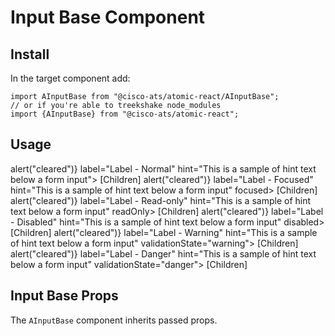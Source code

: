 

<Meta title="Extend/Input Base" component={AInputBase} />

# Input Base Component

## Install

In the target component add:

```
import AInputBase from "@cisco-ats/atomic-react/AInputBase";
// or if you're able to treekshake node_modules
import {AInputBase} from "@cisco-ats/atomic-react";
```

## Usage

<Preview>
  <Story name="usage-1">
    <div style={{maxWidth: 300}}>
      <AInputBase
        append="[Append]"
        prepend="[Prepend]"
        className="mb-3"
        clearable
        onClear={() => alert("cleared")}
        label="Label - Normal"
        hint="This is a sample of hint text below a form input">
        [Children]
      </AInputBase>
      <AInputBase
        append="[Append]"
        prepend="[Prepend]"
        className="mb-3"
        clearable
        onClear={() => alert("cleared")}
        label="Label - Focused"
        hint="This is a sample of hint text below a form input"
        focused>
        [Children]
      </AInputBase>
      <AInputBase
        append="[Append]"
        prepend="[Prepend]"
        className="mb-3"
        clearable
        onClear={() => alert("cleared")}
        label="Label - Read-only"
        hint="This is a sample of hint text below a form input"
        readOnly>
        [Children]
      </AInputBase>
      <AInputBase
        append="[Append]"
        prepend="[Prepend]"
        className="mb-3"
        clearable
        onClear={() => alert("cleared")}
        label="Label - Disabled"
        hint="This is a sample of hint text below a form input"
        disabled>
        [Children]
      </AInputBase>
      <AInputBase
        append="[Append]"
        prepend="[Prepend]"
        className="mb-3"
        clearable
        onClear={() => alert("cleared")}
        label="Label - Warning"
        hint="This is a sample of hint text below a form input"
        validationState="warning">
        [Children]
      </AInputBase>
      <AInputBase
        append="[Append]"
        prepend="[Prepend]"
        className="mb-3"
        clearable
        onClear={() => alert("cleared")}
        label="Label - Danger"
        hint="This is a sample of hint text below a form input"
        validationState="danger">
        [Children]
      </AInputBase>
    </div>
  </Story>
</Preview>

## Input Base Props

The `AInputBase` component inherits passed props.

<Props of={AInputBase} />
